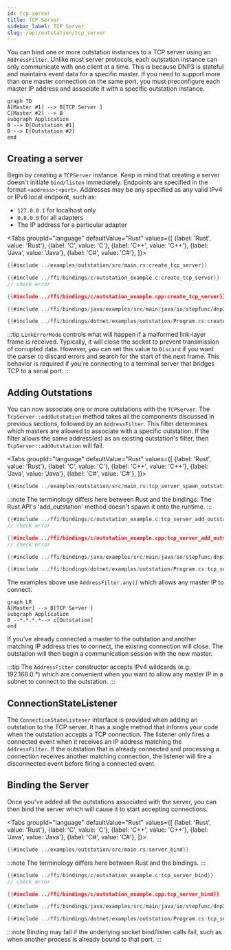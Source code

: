 ```yaml
---
id: tcp_server
title: TCP Server
sidebar_label: TCP Server
slug: /api/outstation/tcp_server
---
```



You can bind one or more outstation instances to a TCP server using an `AddressFilter`. Unlike most server protocols, each outstation instance can only
communicate with one client at a time. This is because DNP3 is stateful and maintains event data for a specific master. If you need to support more than
one master connection on the same port, you must preconfigure each master IP address and associate it with a specific outstation instance.

```mermaid
graph TD
A[Master #1] --> B[TCP Server ]
C[Master #2] --> B
subgraph Application
B --> D[Outstation #1]
B --> E[Outstation #2]
end
```

## Creating a server

Begin by creating a `TCPServer` instance. Keep in mind that creating a server doesn't initiate `bind/listen` immediately. Endpoints are specified in the format `<address>:<port>`. Addresses may be any specified as any valid IPv4 or IPv6 local endpoint, such as:

* `127.0.0.1` for localhost only
* `0.0.0.0` for all adapters
* The IP address for a particular adapter


<Tabs
groupId="language"
defaultValue="Rust"
values={[
{label: 'Rust', value: 'Rust'},
{label: 'C', value: 'C'},
{label: 'C++', value: 'C++'},
{label: 'Java', value: 'Java'},
{label: 'C#', value: 'C#'},
]}>
<TabItem value="Rust">

```rust
{{#include ../examples/outstation/src/main.rs:create_tcp_server}}
```

</TabItem>
<TabItem value="C">

```c
{{#include ../ffi/bindings/c/outstation_example.c:create_tcp_server}}
// check error
```

</TabItem>
<TabItem value="C++">

```cpp
{{#include ../ffi/bindings/c/outstation_example.cpp:create_tcp_server}}
```

</TabItem>
<TabItem value="Java">

```java
{{#include ../ffi/bindings/java/examples/src/main/java/io/stepfunc/dnp3/examples/OutstationExample.java:create_tcp_server}}
```

</TabItem>
<TabItem value="C#">

```csharp
{{#include ../ffi/bindings/dotnet/examples/outstation/Program.cs:create_tcp_server}}
```

</TabItem>
</Tabs>

:::tip
`LinkErrorMode` controls what will happen if a malformed link-layer frame is received. Typically, it will close the socket to prevent transmission of corrupted data. However, you can set this value to `Discard` if you want the parser to discard errors and search for the start of the next frame. This behavior is required if you're connecting to a terminal server that bridges TCP to a serial port.
:::

## Adding Outstations

You can now associate one or more outstations with the `TCPServer`. The `TcpServer::addOutstation` method takes all the components discussed in previous sections, followed by an `AddressFilter`. This filter determines which masters are allowed to associate with a specific outstation.
If the filter allows the same address(es) as an existing outstation's filter, then `TcpServer::addOutstation` will fail.

<Tabs
groupId="language"
defaultValue="Rust"
values={[
{label: 'Rust', value: 'Rust'},
{label: 'C', value: 'C'},
{label: 'C++', value: 'C++'},
{label: 'Java', value: 'Java'},
{label: 'C#', value: 'C#'},
]}>
<TabItem value="Rust">

```rust
{{#include ../examples/outstation/src/main.rs:tcp_server_spawn_outstation}}
```

:::note
The terminology differs here between Rust and the bindings. The Rust API's 'add_outstation' method doesn't spawn it onto the runtime.
:::

</TabItem>
<TabItem value="C">

```c
{{#include ../ffi/bindings/c/outstation_example.c:tcp_server_add_outstation}}
// check error
```

</TabItem>
<TabItem value="C++">

```cpp
{{#include ../ffi/bindings/c/outstation_example.cpp:tcp_server_add_outstation}}
// check error
```

</TabItem>
<TabItem value="Java">

```java
{{#include ../ffi/bindings/java/examples/src/main/java/io/stepfunc/dnp3/examples/OutstationExample.java:tcp_server_add_outstation}}
```

</TabItem>
<TabItem value="C#">

```csharp
{{#include ../ffi/bindings/dotnet/examples/outstation/Program.cs:tcp_server_add_outstation}}
```

</TabItem>
</Tabs>

The examples above use `AddressFilter.any()` which allows any master IP to connect.

```mermaid
graph LR
A[Master] --> B[TCP Server ]
subgraph Application
B --*.*.*.*--> c[Outstation]
end
```

If you've already connected a master to the outstation and another matching IP address tries to connect, the existing connection will close. The outstation will then begin a communication session with the new master.

:::tip
The `AddressFilter` constructor accepts IPv4 wildcards (e.g. 192.168.0.*) which are convenient when you want to allow any master IP in a subnet to connect to the outstation.
:::


## ConnectionStateListener

The `ConnectionStateListener` interface is provided when adding an outstation to the TCP server. It has a single method that informs your code when the outstation accepts a TCP connection.
The listener only fires a connected event when it receives an IP address matching the `AddressFilter`. If the outstation that is already connected and processing a connection receives
another matching connection, the listener will fire a disconnected event before firing a connected event.


## Binding the Server

Once you've added all the outstations associated with the server, you can then bind the server which will cause it to start accepting connections.

<Tabs
groupId="language"
defaultValue="Rust"
values={[
{label: 'Rust', value: 'Rust'},
{label: 'C', value: 'C'},
{label: 'C++', value: 'C++'},
{label: 'Java', value: 'Java'},
{label: 'C#', value: 'C#'},
]}>
<TabItem value="Rust">

```rust
{{#include ../examples/outstation/src/main.rs:server_bind}}
```

:::note
The terminology differs here between Rust and the bindings.
:::

</TabItem>
<TabItem value="C">

```c
{{#include ../ffi/bindings/c/outstation_example.c:tcp_server_bind}}
// check error
```

</TabItem>
<TabItem value="C++">

```cpp
{{#include ../ffi/bindings/c/outstation_example.cpp:tcp_server_bind}}
```

</TabItem>
<TabItem value="Java">

```java
{{#include ../ffi/bindings/java/examples/src/main/java/io/stepfunc/dnp3/examples/OutstationExample.java:tcp_server_bind}}
```

</TabItem>
<TabItem value="C#">

```csharp
{{#include ../ffi/bindings/dotnet/examples/outstation/Program.cs:tcp_server_bind}}
```

</TabItem>
</Tabs>

:::note
Binding may fail if the underlying socket bind/listen calls fail, such as when another process is already bound to that port.
:::